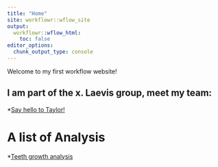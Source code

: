 ```yaml
---
title: "Home"
site: workflowr::wflow_site
output:
  workflowr::wflow_html:
    toc: false
editor_options:
  chunk_output_type: console
---
```


Welcome to my first workflow website! 

## I am part of the x. Laevis group, meet my team:
*[Say hello to Taylor!](https://thainsceb.github.io/myproject/)

# A list of Analysis 
*[Teeth growth analysis](teeth.html)




